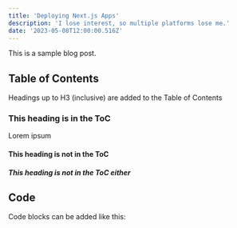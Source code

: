 ```yaml
---
title: 'Deploying Next.js Apps'
description: 'I lose interest, so multiple platforms lose me.'
date: '2023-05-08T12:00:00.516Z'
---
```


This is a sample blog post.

## Table of Contents

Headings up to H3 (inclusive) are added to the Table of Contents

### This heading is in the ToC

Lorem ipsum

#### This heading is not in the ToC

##### This heading is not in the ToC either

## Code

Code blocks can be added like this:
